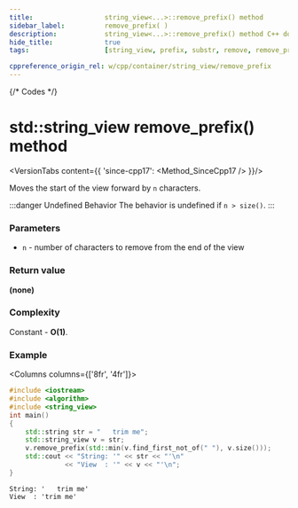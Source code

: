 ```yaml
---
title:					string_view<...>::remove_prefix() method
sidebar_label:			remove_prefix( )
description:			string_view<...>::remove_prefix() method C++ documentation
hide_title:				true
tags:					[string_view, prefix, substr, remove, remove_prefix]

cppreference_origin_rel: w/cpp/container/string_view/remove_prefix
---
```




{/* Codes */}


# std::string_view remove_prefix() method

<VersionTabs content={{
	'since-cpp17': <Method_SinceCpp17 />
}}/>

Moves the start of the view forward by `n` characters.

:::danger Undefined Behavior
The <Tooltip title={Term_UndefinedBehaviour}>behavior is undefined</Tooltip> if `n > size()`.
:::

### Parameters

 - `n` - number of characters to remove from the end of the view

### Return value

**(none)**

### Complexity

Constant - **O(1)**.

### Example

<Columns columns={['8fr', '4fr']}>
<div>

```cpp title='Main.cpp' showLineNumbers
#include <iostream>
#include <algorithm>
#include <string_view>
int main()
{
    std::string str = "   trim me";
    std::string_view v = str;
    v.remove_prefix(std::min(v.find_first_not_of(" "), v.size()));
    std::cout << "String: '" << str << "'\n"
              << "View  : '" << v << "'\n";
}
```

</div>
<div>

```plaintext title="Possible output"
String: '   trim me'
View  : 'trim me'
```

</div>
</Columns>
